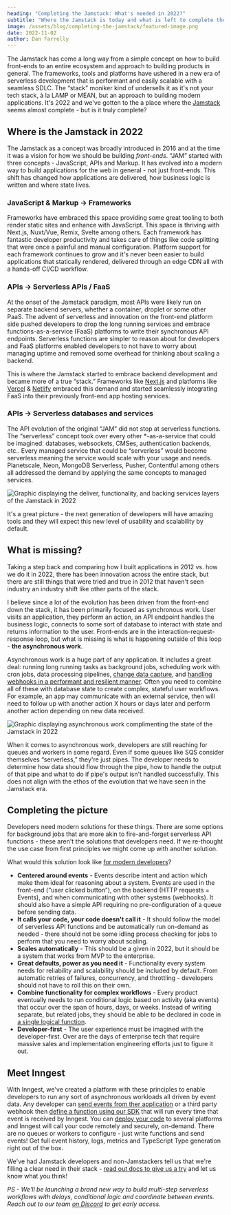 ```yaml
---
heading: "Completing the Jamstack: What's needed in 2022?"
subtitle: "Where the Jamstack is today and what is left to complete the vision."
image: /assets/blog/completing-the-jamstack/featured-image.png
date: 2022-11-02
author: Dan Farrelly
---
```


The Jamstack has come a long way from a simple concept on how to build front-ends to an entire ecosystem and approach to building products in general. The frameworks, tools and platforms have ushered in a new era of serverless development that is performant and easily scalable with a seamless SDLC. The “stack” moniker kind of undersells it as it's not your tech stack, à la LAMP or MEAN, but an approach to building modern applications. It's 2022 and we've gotten to the a place where the [Jamstack](https://jamstack.org/) seems almost complete - but is it truly complete?

## Where is the Jamstack in 2022

The Jamstack as a concept was broadly introduced in 2016 and at the time it was a vision for how we should be building *front-ends*. “JAM” started with three concepts - JavaScript, APIs and Markup. It has evolved into a modern way to build applications for the web in general - not just front-ends. This shift has changed how applications are delivered, how business logic is written and where state lives.

### JavaScript & Markup → Frameworks

Frameworks have embraced this space providing some great tooling to both render static sites and enhance with JavaScript. This space is thriving with Next.js, Nuxt/Vue, Remix, Svelte among others. Each framework has fantastic developer productivity and takes care of things like code splitting that were once a painful and manual configuration. Platform support for each framework continues to grow and it's never been easier to build applications that statically rendered, delivered through an edge CDN all with a hands-off CI/CD workflow.

### APIs → Serverless APIs / FaaS

At the onset of the Jamstack paradigm, most APIs were likely run on separate backend servers, whether a container, droplet or some other PaaS. The advent of serverless and innovation on the front-end platform side pushed developers to drop the long running services and embrace functions-as-a-service (FaaS) platforms to write their synchronous API endpoints. Serverless functions are simpler to reason about for developers and FaaS platforms enabled developers to not have to worry about managing uptime and removed some overhead for thinking about scaling a backend.

This is where the Jamstack started to embrace backend development and became more of a true “stack.” Frameworks like [Next.js](/docs/learn/serving-inngest-functions#framework-next-js) and platforms like [Vercel](/blog/vercel-integration) & [Netlify](/docs/deploy/netlify) embraced this demand and started seamlessly integrating FaaS into their previously front-end app hosting services.

### APIs → Serverless databases and services

The API evolution of the original “JAM” did not stop at serverless functions. The “serverless” concept took over every other *-as-a-service that could be imagined: databases, websockets, CMSes,  authentication backends, etc.. Every managed service that could be “serverless” would become serverless meaning the service would scale with your usage and needs. Planetscale, Neon, MongoDB Serverless, Pusher, Contentful among others all addressed the demand by applying the same concepts to managed services.

![Graphic displaying the deliver, functionality, and backing services layers of the Jamstack in 2022](/assets/blog/completing-the-jamstack/jamstack-in-2022.jpg)

It's a great picture - the next generation of developers will have amazing tools and they will expect this new level of usability and scalability by default.

## What is missing?

Taking a step back and comparing how I built applications in 2012 vs. how we do it in 2022, there has been innovation across the entire stack, but there are still things that were tried and true in 2012 that haven't seen industry an industry shift like other parts of the stack.

I believe since a lot of the evolution has been driven from the front-end down the stack, it has been primarily focused as synchronous work. User visits an application, they perform an action, an API endpoint handles the business logic, connects to some sort of database to interact with state and returns information to the user. Front-ends are in the interaction-request-response loop, but what is missing is what is happening outside of this loop - **the asynchronous work**.

Asynchronous work is a huge part of any application. It includes a great deal: running long running tasks as background jobs, scheduling work with cron jobs, data processing pipelines, [change data capture](https://en.wikipedia.org/wiki/Change_data_capture), and [handling webhooks in a performant and resilient manner](/blog/building-webhooks-that-scale). Often you need to combine all of these with database state to create complex, stateful user workflows. For example, an app may communicate with an external service, then will need to follow up with another action X hours or days later and perform another action depending on new data received.

![Graphic displaying asynchronous work complimenting the state of the Jamstack in 2022](/assets/blog/completing-the-jamstack/jamstack-missing-pieces.jpg)

When it comes to asynchronous work, developers are still reaching for queues and workers in some regard. Even if some queues like SQS consider themselves “serverless,” they're just pipes. The developer needs to determine how data should flow through the pipe, how to handle the output of that pipe and what to do if pipe's output isn't handled successfully. This does not align with the ethos of the evolution that we have seen in the Jamstack era.


## Completing the picture

Developers need modern solutions for these things. There are some options for background jobs that are more akin to fire-and-forget serverless API functions - these aren't the solutions that developers need. If we re-thought the use case from first principles we might come up with another solution.

What would this solution look like [for modern developers](/blog/modern-serverless-job-scheduler)?

- **Centered around events** - Events describe intent and action which make them ideal for reasoning about a system. Events are used in the front-end (“user clicked button”), on the backend (HTTP requests = Events), and when communicating with other systems (webhooks). It should also have a simple API requiring no pre-configuration of a queue before sending data.
- **It calls your code, your code doesn't call it** - It should follow the model of serverless API functions and be automatically run on-demand as needed - there should not be some idling process checking for jobs to perform that you need to worry about scaling.
- **Scales automatically** - This should be a given in 2022, but it should be a system that works from MVP to the enterprise.
- **Great defaults, power as you need it** - Functionality every system needs for reliability and scalability should be included by default. From automatic retries of failures, concurrency, and throttling - developers should not have to roll this on their own.
- **Combine functionality for complex workflows** - Every product eventually needs to run conditional logic based on activity (aka events) that occur over the span of hours, days, or weeks. Instead of writing separate, but related jobs, they should be able to be declared in code in [a single logical function](/features/step-functions).
- **Developer-first** - The user experience must be imagined with the developer-first. Over are the days of enterprise tech that require massive sales and implementation engineering efforts just to figure it out.

## Meet Inngest

With Inngest, we've created a platform with these principles to enable developers to run any sort of asynchronous workloads all driven by event data. Any developer can [send events from ther application](/docs/events) or a third party webhook then [define a function using our SDK](/docs/functions) that will run every time that event is received by Inngest. You can [deploy your code](/docs/deploy) to several platforms and Inngest will call your code remotely and securely, on-demand. There are no queues or workers to configure - just write functions and send events! Get full event history, logs, metrics and TypeScript Type generation right out of the box.

We've had Jamstack developers and non-Jamstackers tell us that we're filling a clear need in their stack - [read out docs to give us a try](/docs) and let us know what you think!

_PS - We'll be launching a brand new way to build multi-step serverless workflows with delays, conditional logic and coordinate between events. Reach out to our team [on Discord](/discord) to get early access._


